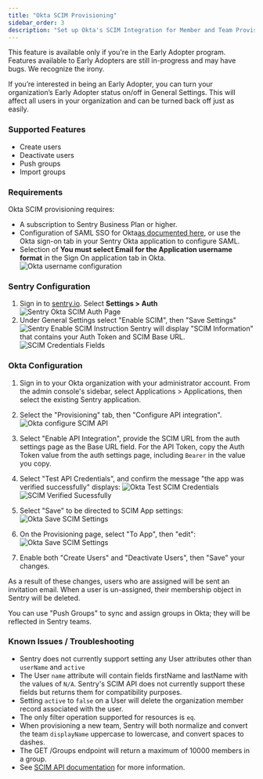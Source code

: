 ```yaml
---
title: "Okta SCIM Provisioning"
sidebar_order: 3
description: "Set up Okta's SCIM Integration for Member and Team Provisioning"
---
```

<Note>

This feature is available only if you're in the Early Adopter program. Features available to Early Adopters are still in-progress and may have bugs. We recognize the irony.

If you’re interested in being an Early Adopter, you can turn your organization’s Early Adopter status on/off in General Settings. This will affect all users in your organization and can be turned back off just as easily.

</Note>

### Supported Features

- Create users
- Deactivate users
- Push groups
- Import groups

### Requirements

Okta SCIM provisioning requires:
- A subscription to Sentry Business Plan or higher.
- Configuration of SAML SSO for Okta[as documented here](/product/accounts/sso/okta-sso/), or use the Okta sign-on tab in your Sentry Okta application to configure SAML.
- Selection of **You must select Email for the Application username format** in the Sign On application tab in Okta.
   ![Okta username configuration](scim-username-config.png)


### Sentry Configuration

1. Sign in to [sentry.io](https://sentry.io). Select **Settings > Auth**
   ![Sentry Okta SCIM Auth Page](../scim-settings-auth.png)
1. Under General Settings select "Enable SCIM", then "Save Settings"
   ![Sentry Enable SCIM Instruction](../scim-enable-sentry.png)
Sentry will display "SCIM Information" that contains your Auth Token and SCIM Base URL.
   ![SCIM Credentials Fields](../scim-sentry-fields.png)


### Okta Configuration

1. Sign in to your Okta organization with your administrator account. From the admin console's sidebar, select Applications > Applications, then select the existing Sentry application.

1. Select the "Provisioning" tab, then "Configure API integration".
   ![Okta configure SCIM API](scim-okta-configure.png)

1. Select "Enable API Integration", provide the SCIM URL from the auth settings page as the Base URL field. For the API Token, copy the Auth Token value from the auth settings page, including `Bearer` in the value you copy.

1. Select "Test API Credentials", and confirm the message "the app was verified successfully" displays:
   ![Okta Test SCIM Credentials](scim-okta-test.png)
   ![SCIM Verified Sucessfully](scim-okta-verified.png)

1. Select "Save" to be directed to SCIM App settings:
   ![Okta Save SCIM Settings](scim-okta-save.png)

1. On the Provisioning page, select "To App", then "edit":
   ![Okta Save SCIM Settings](scim-okta-edit.png)

1. Enable both "Create Users" and "Deactivate Users", then "Save" your changes.

As a result of these changes, users who are assigned will be sent an invitation email. When a user is un-assigned, their membership object in Sentry will be deleted.

You can use "Push Groups" to sync and assign groups in Okta; they will be reflected in Sentry teams.

### Known Issues / Troubleshooting
- Sentry does not currently support setting any User attributes other than `userName` and `active`
- The User `name` attribute will contain fields firstName and lastName with the values of `N/A`. Sentry's SCIM API does not currently support these fields but returns them for compatibility purposes.
- Setting `active` to `false` on a User will delete the organization member record associated with the user.
- The only filter operation supported for resources is `eq`.
- When provisioning a new team, Sentry will both normalize and convert the team `displayName` uppercase to lowercase, and convert spaces to dashes.
- The GET /Groups endpoint will return a maximum of 10000 members in a group.
- See [SCIM API documentation](/api/scim/) for more information.
